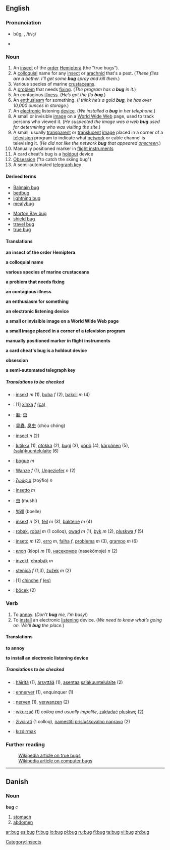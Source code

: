{{see|Bug}}
{{cleanup}}

==English==
{{wikipedia}}

===Pronunciation===
*bŭg, {{IPAchar|/bʌɡ/}}, /<tt>bVg</tt>/
*{{audio|en-us-bug.ogg|Audio (US)}}
*:{{IPAchar|[[Rhymes:English:-ʌɡ|Rhymes: -ʌɡ]]}}

===Noun===
#An [[insect]] of the [[order]] [[Hemiptera]] (the "true bugs").
#A [[colloquial]] name for any [[insect]] or [[arachnid]] that's a pest. (''These flies are a bother. I’ll get some '''bug''' spray and kill them.'')
#Various species of marine [[crustacean]]s.
#A [[problem]] that needs [[fixing]]. (''The program has a '''bug''' in it.'')
#An contagious [[illness]]. (''He’s got the flu '''bug'''.'')
#An [[enthusiasm]] for something. (''I think he’s a gold '''bug''', he has over 10,000 ounces in storage.'')
#An [[electronic]] listening [[device]]. (''We installed a '''bug''' in her telephone.'')
#A small or invisible [[image]] on a [[World Wide Web]] page, used to track persons who viewed it.  (''He suspected the image was a web '''bug''' used for determining who was visiting the site.'')
#A small, usually [[transparent]] or [[translucent]] [[image]] placed in a corner of a [[television]] program to indicate what [[network]] or cable channel is televising it. (''He did not like the network '''bug''' that appeared [[onscreen]].'')
# Manually positioned marker in [[flight instruments]]
# A card cheat's bug is a [[holdout]] device
# [[Obsession]] ("to catch the skiing bug")
# A semi-automated [[telegraph key]]

====Derived terms====
{{top}}
*[[Balmain bug]]
*[[bedbug]]
*[[lightning bug]]
*[[mealybug]]
{{mid}}
*[[Morton Bay bug]]
*[[shield bug]]
*[[travel bug]]
*[[true bug]]
{{bottom}}

====Translations====
'''an insect of the order Hemiptera'''
{{top}}
{{mid}}
{{bottom}}

'''a colloquial name'''
{{top}}
{{mid}}
{{bottom}}

'''various species of marine crustaceans'''
{{top}}
{{mid}}
{{bottom}}

'''a problem that needs fixing'''
{{top}}
{{mid}}
{{bottom}}

'''an contagious illness'''
{{top}}
{{mid}}
{{bottom}}

'''an enthusiasm for something'''
{{top}}
{{mid}}
{{bottom}}

'''an electronic listening device'''
{{top}}
{{mid}}
{{bottom}}

'''a small or invisible image on a World Wide Web page'''
{{top}}
{{mid}}
{{bottom}}

'''a small image placed in a corner of a television program'''
{{top}}
{{mid}}
{{bottom}}

'''manually positioned marker in flight instruments'''
{{top}}
{{mid}}
{{bottom}}

'''a card cheat's bug is a holdout device'''
{{top}}
{{mid}}
{{bottom}}

'''obsession'''
{{top}}
{{mid}}
{{bottom}}

'''a semi-automated telegraph key'''
{{top}}
{{mid}}
{{bottom}}

=====Translations to be checked=====
{{checktrans}}
*{{ttbc|Bosnian}}: [[insekt]] ''m'' (1), [[buba]] ''f'' (2), [[bakcil]] ''m'' (4)
*{{ttbc|Catalan}}: [1] [[xinxa]] ''f'' [[:ca:xinxa|(ca)]]
*{{ttbc|CJK Characters}}: [[虱]]; [[虫]]
*{{ttbc|Chinese}}: [[臭蟲]], [[臭虫]] (chòu chóng)
*{{ttbc|Dutch}}: [[insect]] ''n'' (2)
*{{ttbc|Finnish}}: [[lutikka]] (1), [[ötökkä]] (2), [[bugi]] (3), [[pöpö]] (4), [[kärpänen]] (5), [[salakuuntelulaite|(sala)kuuntelulaite]] (6)
*{{ttbc|French}}: [[bogue]] ''m''
*{{ttbc|German}}: [[Wanze]] ''f'' (1), [[Ungeziefer]] ''n'' (2) 
*{{ttbc|Greek}}: [[ζωύφιο]] (zoýfio) ''n''
*{{ttbc|Italian}}: [[insetto]] ''m''
*{{ttbc|Japanese}}: [[虫]] (mushí)
*{{ttbc|Korean}}: [[벌레]] (boelle)
*{{ttbc|Norwegian}}: [[insekt]] ''n'' (2), [[feil]] ''m'' (3), [[bakterie]] ''m'' (4)
*{{ttbc|Polish}}: [[robak]], [[robal]] ''m'' (1 colloq), [[owad]] ''m'' (1), [[byk]] ''m'' (2), [[pluskwa]] ''f'' (5)
*{{ttbc|Portuguese}}: [[inseto]] ''m'' (2), [[erro]] ''m'', [[falha]] ''f'', [[problema]] ''m'' (3), [[grampo]] ''m'' (6)
*{{ttbc|Russian}}: [[клоп]] (klop) ''m'' (1), [[насекомое]] (nasekómoje) ''n'' (2)
*{{ttbc|Slovak}}: [[inzekt]], [[chrobák]] ''m''
*{{ttbc|Slovenian}}: [[stenica]] ''f'' (1,3), [[žužek]] ''m'' (2)
*{{ttbc|Spanish}}: [1] [[chinche]] ''f'' [[:es:chinche|(es)]] 
*{{ttbc|Turkish}}: [[böcek]] (2)

===Verb===
#To [[annoy]]. (''Don’t '''bug''' me, I’m busy!'')
#To [[install]] an electronic [[listening]] device. (''We need to know what’s going on. We’ll '''bug''' the place.'')

====Translations====
'''to annoy'''
{{top}}
{{mid}}
{{bottom}}

'''to install an electronic listening device'''
{{top}}
{{mid}}
{{bottom}}

=====Translations to be checked=====
{{checktrans}}
*{{ttbc|Finnish}}: [[häiritä]] (1), [[ärsyttää]] (1), [[asentaa]] [[salakuuntelulaite]] (2)
*{{ttbc|French}}: [[ennerver]] (1), enquinquer (1)
*{{ttbc|German}}: [[nerven]] (1), [[verwanzen]] (2)
*{{ttbc|Polish}}: [[wkurzać]] (1) ''colloq and usually impolite'', [[zakładać]] [[pluskwę]] (2)
*{{ttbc|Slovenian}}: [[živcirati]] (1 colloq), [[namestiti prisluškovalno napravo]] (2)
*{{ttbc|Turkçe}}: [[kızdırmak]]

===Further reading===
:[[w:Hemiptera|Wikipedia article on true bugs]]
:[[w:computer bug|Wikipedia article on computer bugs]]


----
==Danish==
===Noun===
'''bug''' ''c''

# [[stomach]]
# [[abdomen]]

[[Category:Insects]]

[[ar:bug]]
[[es:bug]]
[[fr:bug]]
[[io:bug]]
[[pl:bug]]
[[ru:bug]]
[[fi:bug]]
[[ta:bug]]
[[vi:bug]]
[[zh:bug]]